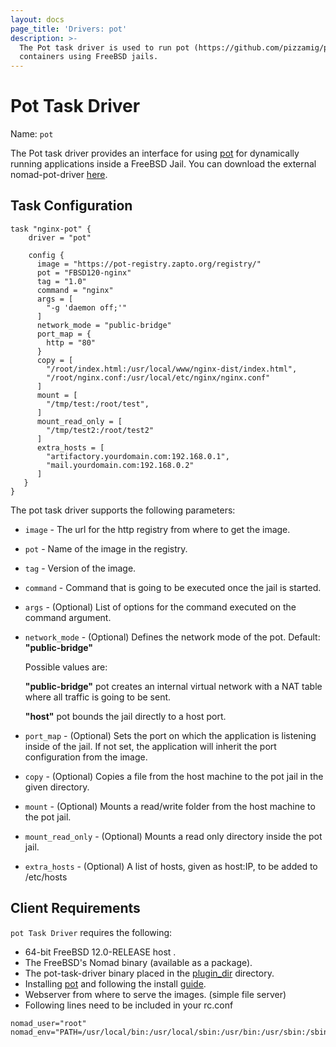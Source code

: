 ```yaml
---
layout: docs
page_title: 'Drivers: pot'
description: >-
  The Pot task driver is used to run pot (https://github.com/pizzamig/pot)
  containers using FreeBSD jails.
---
```


# Pot Task Driver

Name: `pot`

The Pot task driver provides an interface for using [pot][pot-github-repo] for dynamically running applications inside a FreeBSD Jail.
You can download the external nomad-pot-driver [here][nomad-pot-driver].

## Task Configuration

```hcl
task "nginx-pot" {
    driver = "pot"

    config {
      image = "https://pot-registry.zapto.org/registry/"
      pot = "FBSD120-nginx"
      tag = "1.0"
      command = "nginx"
      args = [
        "-g 'daemon off;'"
      ]
      network_mode = "public-bridge"
      port_map = {
        http = "80"
      }
      copy = [
        "/root/index.html:/usr/local/www/nginx-dist/index.html",
        "/root/nginx.conf:/usr/local/etc/nginx/nginx.conf"
      ]
      mount = [
        "/tmp/test:/root/test",
      ]
      mount_read_only = [
        "/tmp/test2:/root/test2"
      ]
      extra_hosts = [
        "artifactory.yourdomain.com:192.168.0.1",
        "mail.yourdomain.com:192.168.0.2"
      ]
   }
}
```

The pot task driver supports the following parameters:

- `image` - The url for the http registry from where to get the image.

- `pot` - Name of the image in the registry.

- `tag` - Version of the image.

- `command` - Command that is going to be executed once the jail is started.

- `args` - (Optional) List of options for the command executed on the command argument.

- `network_mode` - (Optional) Defines the network mode of the pot. Default: **"public-bridge"**

  Possible values are:

  **"public-bridge"** pot creates an internal virtual network with a NAT table where all traffic is going to be sent.

  **"host"** pot bounds the jail directly to a host port.

- `port_map` - (Optional) Sets the port on which the application is listening inside of the jail. If not set, the application will inherit the port configuration from the image.

- `copy` - (Optional) Copies a file from the host machine to the pot jail in the given directory.

- `mount` - (Optional) Mounts a read/write folder from the host machine to the pot jail.

- `mount_read_only` - (Optional) Mounts a read only directory inside the pot jail.

- `extra_hosts` - (Optional) A list of hosts, given as host:IP, to be added to /etc/hosts

## Client Requirements

`pot Task Driver` requires the following:

- 64-bit FreeBSD 12.0-RELEASE host .
- The FreeBSD's Nomad binary (available as a package).
- The pot-task-driver binary placed in the [plugin_dir][plugin_dir] directory.
- Installing [pot][pot-github-repo] and following the install [guide][pot-install-guide].
- Webserver from where to serve the images. (simple file server)
- Following lines need to be included in your rc.conf

```
nomad_user="root"
nomad_env="PATH=/usr/local/bin:/usr/local/sbin:/usr/bin:/usr/sbin:/sbin:/bin"
```

[nomad-pot-driver]: https://github.com/trivago/nomad-pot-driver
[plugin_dir]: /docs/configuration#plugin_dir
[pot-github-repo]: https://github.com/pizzamig/pot
[pot-install-guide]: https://github.com/pizzamig/pot/blob/master/share/doc/pot/Installation.md
